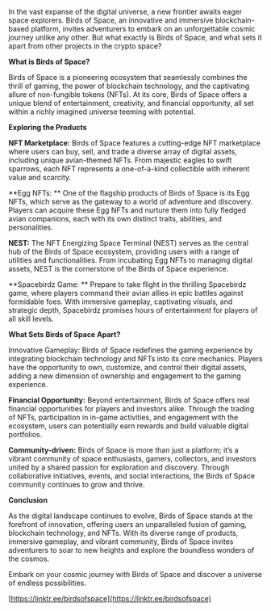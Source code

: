 In the vast expanse of the digital universe, a new frontier awaits eager space explorers. Birds of Space, an innovative and immersive blockchain-based platform, invites adventurers to embark on an unforgettable cosmic journey unlike any other. But what exactly is Birds of Space, and what sets it apart from other projects in the crypto space?

**What is Birds of Space?**

Birds of Space is a pioneering ecosystem that seamlessly combines the thrill of gaming, the power of blockchain technology, and the captivating allure of non-fungible tokens (NFTs). At its core, Birds of Space offers a unique blend of entertainment, creativity, and financial opportunity, all set within a richly imagined universe teeming with potential.

**Exploring the Products**

**NFT Marketplace:** Birds of Space features a cutting-edge NFT marketplace where users can buy, sell, and trade a diverse array of digital assets, including unique avian-themed NFTs. From majestic eagles to swift sparrows, each NFT represents a one-of-a-kind collectible with inherent value and scarcity.

**Egg NFTs: ** One of the flagship products of Birds of Space is its Egg NFTs, which serve as the gateway to a world of adventure and discovery. Players can acquire these Egg NFTs and nurture them into fully fledged avian companions, each with its own distinct traits, abilities, and personalities.

**NEST:** The NFT Energizing Space Terminal (NEST) serves as the central hub of the Birds of Space ecosystem, providing users with a range of utilities and functionalities. From incubating Egg NFTs to managing digital assets, NEST is the cornerstone of the Birds of Space experience.

**Spacebirdz Game: ** Prepare to take flight in the thrilling Spacebirdz game, where players command their avian allies in epic battles against formidable foes. With immersive gameplay, captivating visuals, and strategic depth, Spacebirdz promises hours of entertainment for players of all skill levels.

**What Sets Birds of Space Apart?**

Innovative Gameplay: Birds of Space redefines the gaming experience by integrating blockchain technology and NFTs into its core mechanics. Players have the opportunity to own, customize, and control their digital assets, adding a new dimension of ownership and engagement to the gaming experience.

**Financial Opportunity:** Beyond entertainment, Birds of Space offers real financial opportunities for players and investors alike. Through the trading of NFTs, participation in in-game activities, and engagement with the ecosystem, users can potentially earn rewards and build valuable digital portfolios.

**Community-driven:** Birds of Space is more than just a platform; it’s a vibrant community of space enthusiasts, gamers, collectors, and investors united by a shared passion for exploration and discovery. Through collaborative initiatives, events, and social interactions, the Birds of Space community continues to grow and thrive.

**Conclusion**

As the digital landscape continues to evolve, Birds of Space stands at the forefront of innovation, offering users an unparalleled fusion of gaming, blockchain technology, and NFTs. With its diverse range of products, immersive gameplay, and vibrant community, Birds of Space invites adventurers to soar to new heights and explore the boundless wonders of the cosmos.

Embark on your cosmic journey with Birds of Space and discover a universe of endless possibilities.

[https://linktr.ee/birdsofspace](https://linktr.ee/birdsofspace)
